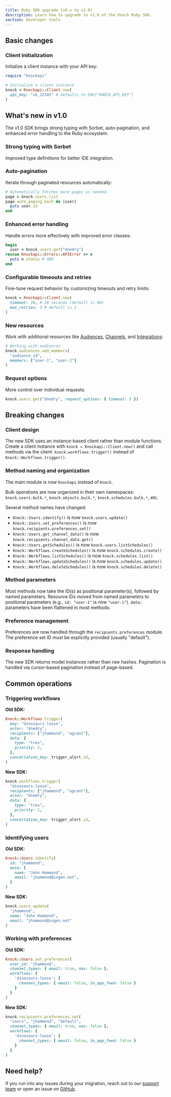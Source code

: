 ```yaml
---
title: Ruby SDK upgrade (v0.x to v1.0)
description: Learn how to upgrade to v1.0 of the Knock Ruby SDK.
section: Developer tools
---
```


## Basic changes

### Client initialization

Initialize a client instance with your API key:

```ruby title="Initializing the Knock client"
require "knockapi"

# Initialize a client instance
knock = Knockapi::Client.new(
  api_key: "sk_12345" # defaults to ENV["KNOCK_API_KEY"]
)
```

## What's new in v1.0

The v1.0 SDK brings strong typing with Sorbet, auto-pagination, and enhanced error handling to the Ruby ecosystem.

### Strong typing with Sorbet

Improved type definitions for better IDE integration.

### Auto-pagination

Iterate through paginated resources automatically:

```ruby title="Auto-pagination through user list"
# Automatically fetches more pages as needed.
page = knock.users.list
page.auto_paging_each do |user|
  puts user.id
end
```

### Enhanced error handling

Handle errors more effectively with improved error classes:

```ruby title="Handling API errors with specific classes"
begin
  user = knock.users.get("dnedry")
rescue Knockapi::Errors::APIError => e
  puts e.status # 400
end
```

### Configurable timeouts and retries

Fine-tune request behavior by customizing timeouts and retry limits:

```ruby title="Configuring timeouts and retries"
knock = Knockapi::Client.new(
  timeout: 20, # 20 seconds (default is 60)
  max_retries: 3 # default is 2
)
```

### New resources

Work with additional resources like [Audiences](/concepts/audiences), [Channels](http://localhost:3002/concepts/channels), and [Integrations](/integrations/sources/overview):

```ruby title="Working with audience resources"
# Working with audiences
knock.audiences.add_members(
  "audience-id",
  members: ["user-1", "user-2"]
)
```

### Request options

More control over individual requests:

```ruby title="Setting per-request options"
knock.users.get("dnedry", request_options: { timeout: 5 })
```

## Breaking changes

### Client design

The new SDK uses an instance-based client rather than module functions. Create a client instance with `knock = Knockapi::Client.new()` and call methods via the client: `knock.workflows.trigger()` instead of `Knock::Workflows.trigger()`.

### Method naming and organization

The main module is now `Knockapi` instead of `Knock`.

Bulk operations are now organized in their own namespaces: `knock.users.bulk.*`, `knock.objects.bulk.*`, `knock.schedules.bulk.*`, etc.

Several method names have changed:

- `Knock::Users.identify()` is now `knock.users.update()`
- `Knock::Users.set_preferences()` is now `knock.recipients.preferences.set()`
- `Knock::Users.get_channel_data()` is now `knock.recipients.channel_data.get()`
- `Knock::Users.getSchedules()` is now `knock.users.listSchedules()`
- `Knock::Workflows.createSchedules()` is now `knock.schedules.create()`
- `Knock::Workflows.listSchedules()` is now `knock.schedules.list()`
- `Knock::Workflows.updateSchedules()` is now `knock.schedules.update()`
- `Knock::Workflows.deleteSchedules()` is now `knock.schedules.delete()`

### Method parameters

Most methods now take the ID(s) as positional parameter(s), followed by named parameters. Resource IDs moved from named parameters to positional parameters (e.g., `id: "user-1"` is now `"user-1"`). `data:` parameters have been flattened in most methods.

### Preference management

Preferences are now handled through the `recipients.preferences` module. The preference set ID must be explicitly provided (usually "default").

### Response handling

The new SDK returns model instances rather than raw hashes. Pagination is handled via cursor-based pagination instead of page-based.

## Common operations

### Triggering workflows

**Old SDK:**

```ruby title="Triggering workflows with the old SDK"
Knock::Workflows.trigger(
  key: "dinosaurs-loose",
  actor: "dnedry",
  recipients: ["jhammond", "agrant"],
  data: {
    type: "trex",
    priority: 1,
  },
  cancellation_key: trigger_alert.id,
)
```

**New SDK:**

```ruby title="Triggering workflows with the new SDK"
knock.workflows.trigger(
  "dinosaurs-loose",
  recipients: ["jhammond", "agrant"],
  actor: "dnedry",
  data: {
    type: "trex",
    priority: 1,
  },
  cancellation_key: trigger_alert.id,
)
```

### Identifying users

**Old SDK:**

```ruby title="Identifying users with the old SDK"
Knock::Users.identify(
  id: "jhammond",
  data: {
    name: "John Hammond",
    email: "jhammond@ingen.net",
  }
)
```

**New SDK:**

```ruby title="Identifying users with the new SDK"
knock.users.update(
  "jhammond",
  name: "John Hammond",
  email: "jhammond@ingen.net"
)
```

### Working with preferences

**Old SDK:**

```ruby title="Setting user preferences with the old SDK"
Knock::Users.set_preferences(
  user_id: "jhammond",
  channel_types: { email: true, sms: false },
  workflows: {
    'dinosaurs-loose': {
      channel_types: { email: false, in_app_feed: false }
    }
  }
)
```

**New SDK:**

```ruby title="Setting user preferences with the new SDK"
knock.recipients.preferences.set(
  "users", "jhammond", "default",
  channel_types: { email: true, sms: false },
  workflows: {
    'dinosaurs-loose': {
      channel_types: { email: false, in_app_feed: false }
    }
  }
)
```

## Need help?

If you run into any issues during your migration, reach out to our [support team](mailto:support@knock.app) or open an issue on [GitHub](https://github.com/knocklabs/knock-ruby/issues).
